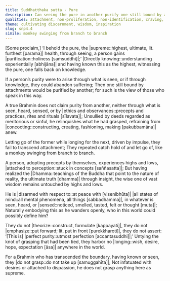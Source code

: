 ```yaml
---
title: Suddhaṭṭhaka sutta - Pure
description: Can seeing the pure in another purify one still bound by attachments? A sage’s purity is not found through another, nor through what is seen, heard, or sensed. While the attached mind swings like a monkey from branch to branch, the wise one, having relinquished all grasping, abides unbound.
qualities: attachment, non-proliferation, non-identification, craving, wisdom, speculation, free from attachment
theme: cultivating discernment, wisdom, inspiration
slug: snp4.4
simile: monkey swinging from branch to branch
---
```


[Some proclaim,] ‘I behold the pure, the |supreme::highest, ultimate, lit. furthest [parama]| health,
through seeing, a person gains |purification::holiness [saṁsuddhi]|;’
|Directly knowing::understanding experientially [abhijāna]| and having known this as the highest,
witnessing the pure, one falls back on knowledge.

If a person’s purity were to arise through what is seen,
or if through knowledge, they could abandon suffering;
Then one still bound by attachments would be purified by another;
for such is the view of those who speak in this way.

A true Brahmin does not claim purity from another,
neither through what is seen, heard, sensed, or by |ethics and observances::precepts and practices, rites and rituals [sīlavata]|;
Unsullied by deeds regarded as meritorious or sinful,
he relinquishes what he had grasped, refraining from |concocting::constructing, creating, fashioning, making [pakubbamāna]| anew.

Letting go of the former while longing for the next,
driven by impulse, they fail to transcend attachment;
They repeated catch hold of and let go of,
like a monkey swinging from branch to branch.

A person, adopting precepts by themselves,
experiences highs and lows, |attached to perception::stuck in concepts [saññasatta]|;
But having realized the |Dhamma::teachings of the Buddha that point to the nature of reality, the ultimate truth [dhamma]| through insight,
the wise one of vast wisdom remains untouched by highs and lows.

He is |disarmed with respect to::at peace with [visenibhūta]| |all states of mind::all mental phenomena, all things [sabbadhamma]|,
in whatever is seen, heard, or |sensed::noticed, smelled, tasted, felt or thought [muta]|;
Naturally embodying this as he wanders openly,
who in this world could possibly define him?

They do not |theorize::construct, formulate [kappayati]|, they do not |emphasize::put forward; lit. put in front [purekkharoti]|,
they do not assert: ‘[This is] |perfect purity::utmost perfection [accantasuddhi]|;’
Untying the knot of grasping that had been tied,
they harbor no |longing::wish, desire, hope, expectation [āsa]| anywhere in the world.

For a Brahmin who has transcended the boundary,
having known or seen, they |do not grasp::do not take up [samuggahīta]|;
Not infatuated with desires or attached to dispassion,
he does not grasp anything here as supreme.